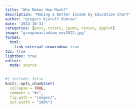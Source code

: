 ```yaml
---
title: "Who Makes How Much?"
description: "Making a Better Income by Education Chart"
author: "gregers kjerulf dubrow"
date: '2024-10-31'
categories: [post, rstats, ipums, census, ggplot]
image: "groupamastadium_nov2022.jpg"
format: 
  html:
    link-external-newwindow: true
toc: true
lightbox: true
editor: 
  mode: source
---
```


```r
#| include: false
knitr::opts_chunk$set(
  collapse = TRUE,
  comment = "#>",
  fig.path = "images/",
  out.width = "100%") 
```

